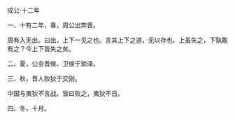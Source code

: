 

成公·十二年

一、十有二年，春，周公出奔晋。

周有入无出。曰出，上下一见之也。言其上下之道，无以存也。上虽失之，下孰敢有之？今上下皆失之矣。

二、夏，公会晋侯、卫侯于琐泽。

三、秋，晋人败狄于交刚。

中国与夷狄不言战。皆曰败之，夷狄不日。

四、冬，十月。

